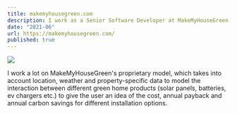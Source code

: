 ```yaml
---
title: makemyhousegreen.com
description: I work as a Senior Software Developer at MakeMyHouseGreen, a platform that guides users through the green home installation journey from calculating the impact of different green home products, through to the installation itself.
date: "2021-06"
url: https://makemyhousegreen.com/
published: true
---
```



[![](https://makemyhousegreen.com/images/how_we_do/plat_feat/model2.webp)](https://unkey.dev)

I work a lot on MakeMyHouseGreen's proprietary model, which takes into account location, weather and property-specific data to model the interaction between different green home products (solar panels, batteries, ev chargers etc.) to give the user an idea of the cost, annual payback and annual carbon savings for different installation options.
